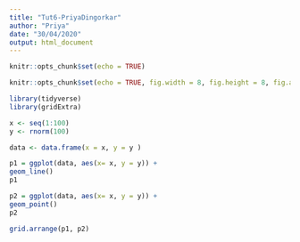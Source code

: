 ```yaml
---
title: "Tut6-PriyaDingorkar"
author: "Priya"
date: "30/04/2020"
output: html_document
---
```


```r
knitr::opts_chunk$set(echo = TRUE)
```


```r
knitr::opts_chunk$set(echo = TRUE, fig.width = 8, fig.height = 8, fig.alig = "center")
```

```r
library(tidyverse)
library(gridExtra)
```

```r
x <- seq(1:100)
y <- rnorm(100) 
```


```r
data <- data.frame(x = x, y = y )
```

```r
p1 = ggplot(data, aes(x= x, y = y)) +
geom_line()
p1
```

```r
p2 = ggplot(data, aes(x= x, y = y)) +
geom_point()
p2 
```

```r
grid.arrange(p1, p2)
```

